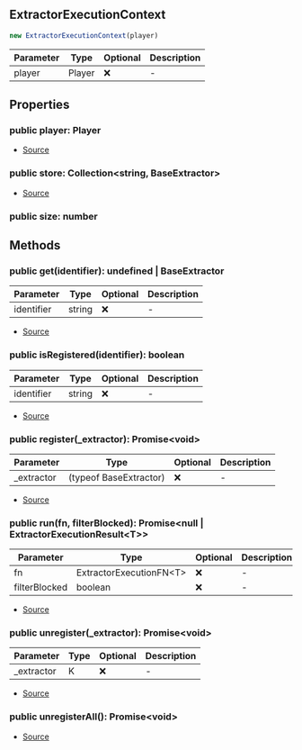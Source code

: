## ExtractorExecutionContext

```typescript
new ExtractorExecutionContext(player)
```
| Parameter | Type | Optional | Description |
| ----------- | ----------- | ----------- | ----------- |
| player | Player | ❌ | - |

## Properties
### public  player: Player
- [Source](https://github.com/Androz2091/discord-player/blob/e435396/packages/discord-player/src/extractors/ExtractorExecutionContext.ts#L7)
### public  store: Collection\<string, BaseExtractor>
- [Source](https://github.com/Androz2091/discord-player/blob/e435396/packages/discord-player/src/extractors/ExtractorExecutionContext.ts#L6)
### public  size: number

## Methods
### public  get(identifier): undefined \| BaseExtractor
| Parameter | Type | Optional | Description |
| ----------- | ----------- | ----------- | ----------- |
| identifier | string | ❌ | - |


- [Source](https://github.com/Androz2091/discord-player/blob/e435396/packages/discord-player/src/extractors/ExtractorExecutionContext.ts#L17)
### public  isRegistered(identifier): boolean
| Parameter | Type | Optional | Description |
| ----------- | ----------- | ----------- | ----------- |
| identifier | string | ❌ | - |


- [Source](https://github.com/Androz2091/discord-player/blob/e435396/packages/discord-player/src/extractors/ExtractorExecutionContext.ts#L9)
### public  register(_extractor): Promise\<void>
| Parameter | Type | Optional | Description |
| ----------- | ----------- | ----------- | ----------- |
| _extractor | (typeof BaseExtractor) | ❌ | - |


- [Source](https://github.com/Androz2091/discord-player/blob/e435396/packages/discord-player/src/extractors/ExtractorExecutionContext.ts#L21)
### public  run(fn, filterBlocked): Promise\<null \| ExtractorExecutionResult\<T>>
| Parameter | Type | Optional | Description |
| ----------- | ----------- | ----------- | ----------- |
| fn | ExtractorExecutionFN\<T> | ❌ | - |
| filterBlocked | boolean | ❌ | - |


- [Source](https://github.com/Androz2091/discord-player/blob/e435396/packages/discord-player/src/extractors/ExtractorExecutionContext.ts#L59)
### public  unregister(_extractor): Promise\<void>
| Parameter | Type | Optional | Description |
| ----------- | ----------- | ----------- | ----------- |
| _extractor | K | ❌ | - |


- [Source](https://github.com/Androz2091/discord-player/blob/e435396/packages/discord-player/src/extractors/ExtractorExecutionContext.ts#L33)
### public  unregisterAll(): Promise\<void>
- [Source](https://github.com/Androz2091/discord-player/blob/e435396/packages/discord-player/src/extractors/ExtractorExecutionContext.ts#L46)